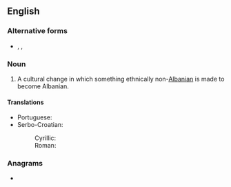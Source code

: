==English==
{{wikipedia}}

===Alternative forms===
* {{l|en|Albanization}}, {{l|en|Albanianisation}}, {{l|en|Albanianization}}

===Noun===
{{en-noun|-}}

# {{lb|en|pejorative}} A cultural change in which something ethnically non-[[Albanian]] is made to become Albanian.

====Translations====
{{trans-top|cultural change}}
* Portuguese: {{t|pt|albanização|f}}
* Serbo-Croatian:
*: Cyrillic: {{t|sh|албаниза́ција|f|sc=Cyrl}}
*: Roman: {{t|sh|albanizácija|f}}
{{trans-mid}}
{{trans-bottom}}

===Anagrams===
* {{anagrams|en|banalisation}}